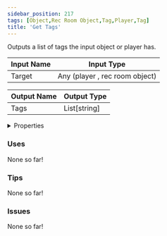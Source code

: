 ```yaml
---
sidebar_position: 217
tags: [Object,Rec Room Object,Tag,Player,Tag]
title: 'Get Tags'
---
```


Outputs a list of tags the input object or player has.




<EsbSvg />

| Input Name | Input Type |
|-----------|-----------|
| Target | Any (player , rec room object) |

| Output Name | Output Type |
|-----------|-----------|
| Tags | List[string] |


<details>
  <summary>Properties</summary>
  <div>
    <div>
    <table>
      <thead>
        <tr>
          <th>Is beta required?</th>
          <th>❌</th>
        </tr>
        <tr>
          <th>Is this chip a trolling risk?</th>
          <th>❌</th>
        </tr>
        <tr>
          <th>Is this chip a role assignment risk?</th>
          <th>❌</th>
        </tr>
        <tr>
          <th>Chip UUID</th>
          <th>e67cfcb7-03e8-4152-ba41-af8ca61d93fb</th>
        </tr>
      </thead>
    </table>
    </div>
  </div>
</details>

### Uses

None so far!

### Tips

None so far!

### Issues

None so far!